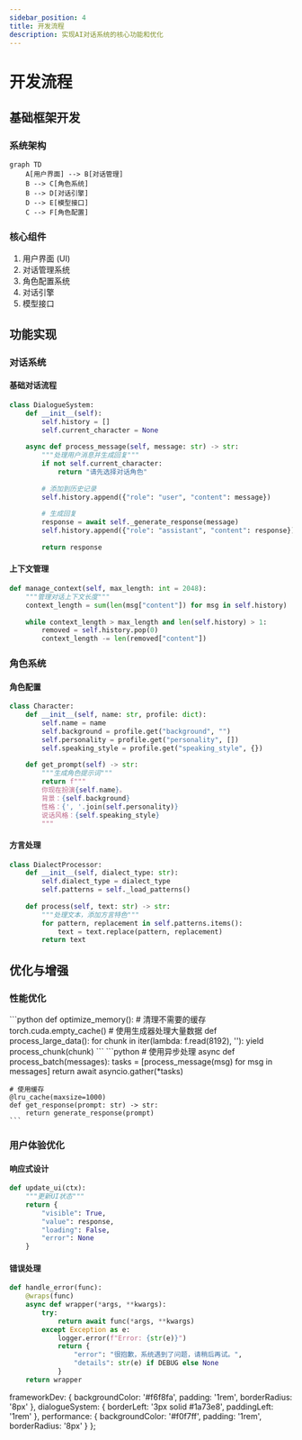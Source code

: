 ```yaml
---
sidebar_position: 4
title: 开发流程
description: 实现AI对话系统的核心功能和优化
---
```



# 开发流程

## 基础框架开发

<div className="framework-dev">

### 系统架构

```mermaid
graph TD
    A[用户界面] --> B[对话管理]
    B --> C[角色系统]
    B --> D[对话引擎]
    D --> E[模型接口]
    C --> F[角色配置]
```

### 核心组件
1. 用户界面 (UI)
2. 对话管理系统
3. 角色配置系统
4. 对话引擎
5. 模型接口

</div>

## 功能实现

### 对话系统

<div className="dialogue-system">

#### 基础对话流程
```python
class DialogueSystem:
    def __init__(self):
        self.history = []
        self.current_character = None
        
    async def process_message(self, message: str) -> str:
        """处理用户消息并生成回复"""
        if not self.current_character:
            return "请先选择对话角色"
            
        # 添加到历史记录
        self.history.append({"role": "user", "content": message})
        
        # 生成回复
        response = await self._generate_response(message)
        self.history.append({"role": "assistant", "content": response})
        
        return response
```

#### 上下文管理
```python
def manage_context(self, max_length: int = 2048):
    """管理对话上下文长度"""
    context_length = sum(len(msg["content"]) for msg in self.history)
    
    while context_length > max_length and len(self.history) > 1:
        removed = self.history.pop(0)
        context_length -= len(removed["content"])
```

</div>

### 角色系统

<div className="character-system">

#### 角色配置
```python
class Character:
    def __init__(self, name: str, profile: dict):
        self.name = name
        self.background = profile.get("background", "")
        self.personality = profile.get("personality", [])
        self.speaking_style = profile.get("speaking_style", {})
        
    def get_prompt(self) -> str:
        """生成角色提示词"""
        return f"""
        你现在扮演{self.name}。
        背景：{self.background}
        性格：{', '.join(self.personality)}
        说话风格：{self.speaking_style}
        """
```

#### 方言处理
```python
class DialectProcessor:
    def __init__(self, dialect_type: str):
        self.dialect_type = dialect_type
        self.patterns = self._load_patterns()
        
    def process(self, text: str) -> str:
        """处理文本，添加方言特色"""
        for pattern, replacement in self.patterns.items():
            text = text.replace(pattern, replacement)
        return text
```

</div>

## 优化与增强

### 性能优化

<div className="performance">

<Tabs>
  <TabItem value="memory" label="内存优化" default>
    ```python
    def optimize_memory():
        # 清理不需要的缓存
        torch.cuda.empty_cache()
        # 使用生成器处理大量数据
        def process_large_data():
            for chunk in iter(lambda: f.read(8192), ''):
                yield process_chunk(chunk)
    ```
  </TabItem>
  <TabItem value="speed" label="速度优化">
    ```python
    # 使用异步处理
    async def process_batch(messages):
        tasks = [process_message(msg) for msg in messages]
        return await asyncio.gather(*tasks)
        
    # 使用缓存
    @lru_cache(maxsize=1000)
    def get_response(prompt: str) -> str:
        return generate_response(prompt)
    ```
  </TabItem>
</Tabs>

</div>

### 用户体验优化

<div className="ux-optimization">

#### 响应式设计
```python
def update_ui(ctx):
    """更新UI状态"""
    return {
        "visible": True,
        "value": response,
        "loading": False,
        "error": None
    }
```

#### 错误处理
```python
def handle_error(func):
    @wraps(func)
    async def wrapper(*args, **kwargs):
        try:
            return await func(*args, **kwargs)
        except Exception as e:
            logger.error(f"Error: {str(e)}")
            return {
                "error": "很抱歉，系统遇到了问题，请稍后再试。",
                "details": str(e) if DEBUG else None
            }
    return wrapper
```

</div>

  frameworkDev: {
    backgroundColor: '#f6f8fa',
    padding: '1rem',
    borderRadius: '8px'
  },
  dialogueSystem: {
    borderLeft: '3px solid #1a73e8',
    paddingLeft: '1rem'
  },
  performance: {
    backgroundColor: '#f0f7ff',
    padding: '1rem',
    borderRadius: '8px'
  }
}; 